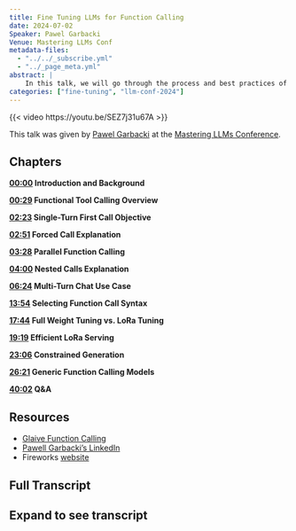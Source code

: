 ```yaml
---
title: Fine Tuning LLMs for Function Calling
date: 2024-07-02
Speaker: Pawel Garbacki
Venue: Mastering LLMs Conf
metadata-files: 
  - "../../_subscribe.yml"
  - "../_page_meta.yml"
abstract: |
    In this talk, we will go through the process and best practices of fine-tuning an LLM for function/tool use. We will discuss topics like data preparation, objective-based tuning, efficient serving, and evaluation.
categories: ["fine-tuning", "llm-conf-2024"]
---
```



{{< video https://youtu.be/SEZ7j31u67A >}}

This talk was given by [Pawel Garbacki](https://www.linkedin.com/in/pawel-garbacki-490422/) at the [Mastering LLMs Conference](https://maven.com/parlance-labs/fine-tuning).

## Chapters

**[00:00](https://youtu.be/SEZ7j31u67A?t=0) Introduction and Background**

**[00:29](https://youtu.be/SEZ7j31u67A?t=29) Functional Tool Calling Overview**

**[02:23](https://youtu.be/SEZ7j31u67A?t=143) Single-Turn First Call Objective**

**[02:51](https://youtu.be/SEZ7j31u67A?t=171) Forced Call Explanation**

**[03:28](https://youtu.be/SEZ7j31u67A?t=208) Parallel Function Calling**

**[04:00](https://youtu.be/SEZ7j31u67A?t=240) Nested Calls Explanation**

**[06:24](https://youtu.be/SEZ7j31u67A?t=384) Multi-Turn Chat Use Case**

**[13:54](https://youtu.be/SEZ7j31u67A?t=834) Selecting Function Call Syntax**

**[17:44](https://youtu.be/SEZ7j31u67A?t=1064) Full Weight Tuning vs. LoRa Tuning**

**[19:19](https://youtu.be/SEZ7j31u67A?t=1159) Efficient LoRa Serving**

**[23:06](https://youtu.be/SEZ7j31u67A?t=1386) Constrained Generation**

**[26:21](https://youtu.be/SEZ7j31u67A?t=1581) Generic Function Calling Models**

**[40:02](https://youtu.be/SEZ7j31u67A?t=2402) Q&A**

## Resources

- [Glaive Function Calling](https://huggingface.co/glaiveai/glaive-function-calling-v1)
- [Pawell Garbacki's LinkedIn](https://www.linkedin.com/in/pawel-garbacki-490422/)
- Fireworks [website](https://fireworks.ai/)

<center><script async data-uid="8a7362bdfa" src="https://hamel.ck.page/8a7362bdfa/index.js"></script></center>

## Full Transcript
:::{.callout-tip collapse="true"}
## Expand to see transcript


:::